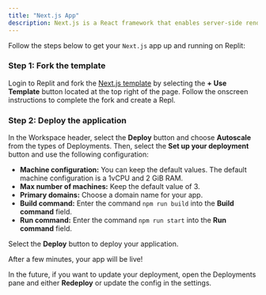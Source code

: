 ```yaml
---
title: "Next.js App"
description: Next.js is a React framework that enables server-side rendering and generating static websites for React-based web applications.
---
```



Follow the steps below to get your `Next.js` app up and running on Replit:

### Step 1: Fork the template

Login to Replit and fork the [Next.js template](https://replit.com/@replit/Nextjs?v=1#README.md) by selecting the **\+ Use Template** button located at the top right of the page. Follow the onscreen instructions to complete the fork and create a Repl.

### Step 2: Deploy the application

In the Workspace header, select the **Deploy** button and choose **Autoscale** from the types of Deployments. Then, select the **Set up your deployment** button and use the following configuration:

* **Machine configuration:** You can keep the default values. The default machine configuration is a 1vCPU and 2 GiB RAM.
* **Max number of machines:** Keep the default value of 3.
* **Primary domains:** Choose a domain name for your app.
* **Build command:** Enter the command `npm run build` into the **Build command** field.
* **Run command:** Enter the command `npm run start` into the **Run command** field.

Select the **Deploy** button to deploy your application.

After a few minutes, your app will be live!

In the future, if you want to update your deployment, open the Deployments pane and either **Redeploy** or update the config in the settings.

